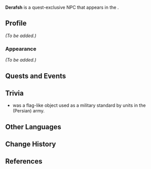 {{Meta
<!-- Remove this template after adding the missing info -->
|missing_NPC_profile  = yes
<!--
|missing_NPC_idle     = yes
|missing_NPC_dialogue = yes
-->
}}
{{Character Infobox
|type             = Quest NPC
|image            = NPC Derafsh.png
|realname         = <!-- Optional, if different from in-game name -->
|deceased         = <!-- Past (for deceased prior to events of the game) or free response -->
|region           = Sumeru
|location         = Sumeru
|affiliation      = 
|title            = Antique Seller

|ancestry         = <!-- Clan/family -->
|father           = 
|mother           = 
|spouse           = 
|sibling          = 
|child            = 
|relative         = 

|voiceEN          = [https://www.getgianni.com/ Gianni Matragrano]<ref>Twitter: [https://twitter.com/GetGianni/status/1636353098187788297 EN VA Self Announcement] ([https://web.archive.org/web/20230724164717/https://twitter.com/GetGianni/status/1636353098187788297 Archived])</ref>
|voiceCN          = 
|voiceJP          = 
|dialoguereward   = 
}}
'''Derafsh''' is a quest-exclusive NPC that appears in the {{Quest|Essential Classic}}.
<!--
==Location==
{{subst:#tag:gallery|
NPC Location {{subst:#titleparts:{{subst:PAGENAME}}}}.png{{subst:!}}{{subst:#titleparts:{{subst:PAGENAME}}}}'s location
NPC Location {{subst:#titleparts:{{subst:PAGENAME}}}} Context.png{{subst:!}}Additional context
}}
-->
==Profile==
<!--Detailed story/lore information goes here.-->
''(To be added.)''

===Appearance===
<!--Keep appearance section short and concise. Limit to 2 paragraphs with 3-4 sentences each.-->
''(To be added.)''

==Quests and Events==
{{Quests and Events}}
<!--
==Idle Quotes==
{{Dialogue Start}}
: {{DIcon|Idle}} {{Tx}}
:: {{A|VO {{subst:#titleparts:{{subst:PAGENAME}}}} 01.ogg}} "{{Tx}}"
{{Dialogue End}}

==Dialogue==
{{Dialogue Start}}
:'''{{subst:#titleparts:{{subst:PAGENAME}}}}:''' 
:{{DIcon}}
{{Dialogue End}}
<!--
==Event Dialogue==
===Event Name===
{{Dialogue Start}}
:'''{{subst:#titleparts:{{subst:PAGENAME}}}}:'''
{{Dialogue End}}
-->
==Trivia==
*{{Lang|{{w|Derafsh}}|fa=درفش}} was a flag-like object used as a military standard by units in the {{w|Achaemenid Empire|Ancient Iranian}} (Persian) army.

==Other Languages==
{{Other Languages
|default_hidden = 1
|en      = Derafsh
|zhs     = 德拉夫什
|zhs_rm  = Délāfūshí
|zht     = 德拉夫什
|zht_rm  = Délāfūshí
|ja      = デラフシュ
|ja_rm   = Derafushu
|ko      = 데라프시
|es      = Derafsh
|fr      = Derafsh
|ru      = Дерафш
|th      = Derafsh
|vi      = Derafsh
|de      = Derafsh
|id      = Derafsh
|pt      = Derafsh
|tr      = Derafsh
|it      = Derafsh
}}

==Change History==
{{Change History|3.5}}

==References==
{{Reflist}}